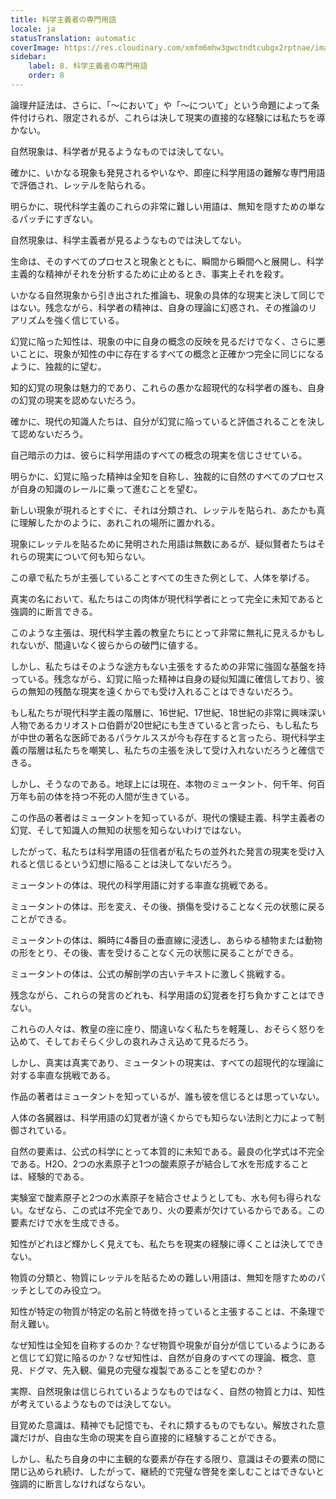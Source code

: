 ```yaml
---
title: 科学主義者の専門用語
locale: ja
statusTranslation: automatic
coverImage: https://res.cloudinary.com/xmfm6mhw3gwctndtcubgx2rptnae/image/upload/v1741354419/small_cover_la_gran_rebelion_28716e29d2.webp
sidebar:
    label: 8. 科学主義者の専門用語
    order: 8
---
```

論理弁証法は、さらに、「～において」や「～について」という命題によって条件付けられ、限定されるが、これらは決して現実の直接的な経験には私たちを導かない。

自然現象は、科学者が見るようなものでは決してない。

確かに、いかなる現象も発見されるやいなや、即座に科学用語の難解な専門用語で評価され、レッテルを貼られる。

明らかに、現代科学主義のこれらの非常に難しい用語は、無知を隠すための単なるパッチにすぎない。

自然現象は、科学主義者が見るようなものでは決してない。

生命は、そのすべてのプロセスと現象とともに、瞬間から瞬間へと展開し、科学主義的な精神がそれを分析するために止めるとき、事実上それを殺す。

いかなる自然現象から引き出された推論も、現象の具体的な現実と決して同じではない。残念ながら、科学者の精神は、自身の理論に幻惑され、その推論のリアリズムを強く信じている。

幻覚に陥った知性は、現象の中に自身の概念の反映を見るだけでなく、さらに悪いことに、現象が知性の中に存在するすべての概念と正確かつ完全に同じになるように、独裁的に望む。

知的幻覚の現象は魅力的であり、これらの愚かな超現代的な科学者の誰も、自身の幻覚の現実を認めないだろう。

確かに、現代の知識人たちは、自分が幻覚に陥っていると評価されることを決して認めないだろう。

自己暗示の力は、彼らに科学用語のすべての概念の現実を信じさせている。

明らかに、幻覚に陥った精神は全知を自称し、独裁的に自然のすべてのプロセスが自身の知識のレールに乗って進むことを望む。

新しい現象が現れるとすぐに、それは分類され、レッテルを貼られ、あたかも真に理解したかのように、あれこれの場所に置かれる。

現象にレッテルを貼るために発明された用語は無数にあるが、疑似賢者たちはそれらの現実について何も知らない。

この章で私たちが主張していることすべての生きた例として、人体を挙げる。

真実の名において、私たちはこの肉体が現代科学者にとって完全に未知であると強調的に断言できる。

このような主張は、現代科学主義の教皇たちにとって非常に無礼に見えるかもしれないが、間違いなく彼らからの破門に値する。

しかし、私たちはそのような途方もない主張をするための非常に強固な基盤を持っている。残念ながら、幻覚に陥った精神は自身の疑似知識に確信しており、彼らの無知の残酷な現実を遠くからでも受け入れることはできないだろう。

もし私たちが現代科学主義の階層に、16世紀、17世紀、18世紀の非常に興味深い人物であるカリオストロ伯爵が20世紀にも生きていると言ったら、もし私たちが中世の著名な医師であるパラケルススが今も存在すると言ったら、現代科学主義の階層は私たちを嘲笑し、私たちの主張を決して受け入れないだろうと確信できる。

しかし、そうなのである。地球上には現在、本物のミュータント、何千年、何百万年も前の体を持つ不死の人間が生きている。

この作品の著者はミュータントを知っているが、現代の懐疑主義、科学主義者の幻覚、そして知識人の無知の状態を知らないわけではない。

したがって、私たちは科学用語の狂信者が私たちの並外れた発言の現実を受け入れると信じるという幻想に陥ることは決してないだろう。

ミュータントの体は、現代の科学用語に対する率直な挑戦である。

ミュータントの体は、形を変え、その後、損傷を受けることなく元の状態に戻ることができる。

ミュータントの体は、瞬時に4番目の垂直線に浸透し、あらゆる植物または動物の形をとり、その後、害を受けることなく元の状態に戻ることができる。

ミュータントの体は、公式の解剖学の古いテキストに激しく挑戦する。

残念ながら、これらの発言のどれも、科学用語の幻覚者を打ち負かすことはできない。

これらの人々は、教皇の座に座り、間違いなく私たちを軽蔑し、おそらく怒りを込めて、そしておそらく少しの哀れみさえ込めて見るだろう。

しかし、真実は真実であり、ミュータントの現実は、すべての超現代的な理論に対する率直な挑戦である。

作品の著者はミュータントを知っているが、誰も彼を信じるとは思っていない。

人体の各臓器は、科学用語の幻覚者が遠くからでも知らない法則と力によって制御されている。

自然の要素は、公式の科学にとって本質的に未知である。最良の化学式は不完全である。H2O、2つの水素原子と1つの酸素原子が結合して水を形成することは、経験的である。

実験室で酸素原子と2つの水素原子を結合させようとしても、水も何も得られない。なぜなら、この式は不完全であり、火の要素が欠けているからである。この要素だけで水を生成できる。

知性がどれほど輝かしく見えても、私たちを現実の経験に導くことは決してできない。

物質の分類と、物質にレッテルを貼るための難しい用語は、無知を隠すためのパッチとしてのみ役立つ。

知性が特定の物質が特定の名前と特徴を持っていると主張することは、不条理で耐え難い。

なぜ知性は全知を自称するのか？なぜ物質や現象が自分が信じているようにあると信じて幻覚に陥るのか？なぜ知性は、自然が自身のすべての理論、概念、意見、ドグマ、先入観、偏見の完璧な複製であることを望むのか？

実際、自然現象は信じられているようなものではなく、自然の物質と力は、知性が考えているようなものでは決してない。

目覚めた意識は、精神でも記憶でも、それに類するものでもない。解放された意識だけが、自由な生命の現実を自ら直接的に経験することができる。

しかし、私たち自身の中に主観的な要素が存在する限り、意識はその要素の間に閉じ込められ続け、したがって、継続的で完璧な啓発を楽しむことはできないと強調的に断言しなければならない。
